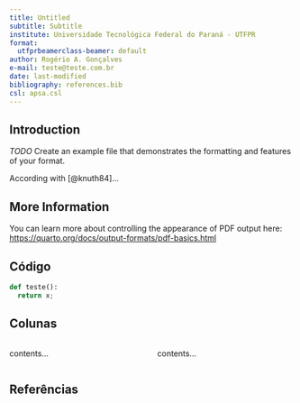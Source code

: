 ```yaml
---
title: Untitled
subtitle: Subtitle
institute: Universidade Tecnológica Federal do Paraná - UTFPR
format:
  utfprbeamerclass-beamer: default
author: Rogério A. Gonçalves
e-mail: teste@teste.com.br
date: last-modified
bibliography: references.bib
csl: apsa.csl
---
```


## Introduction

*TODO* Create an example file that demonstrates the formatting and features of your format.

According with [@knuth84]...

## More Information

You can learn more about controlling the appearance of PDF output here: <https://quarto.org/docs/output-formats/pdf-basics.html>


## Código {.fragile .allowframebreaks}
```python {caption=Teste}
def teste():
  return x;
```

## Colunas

::::  {.columns align=top .onlytextwidth}

::: {.column width="50%" align=center}
contents...
:::

::: {.column width="50%"}
contents...
:::

:::: 


## Referências {.allowframebreaks}

